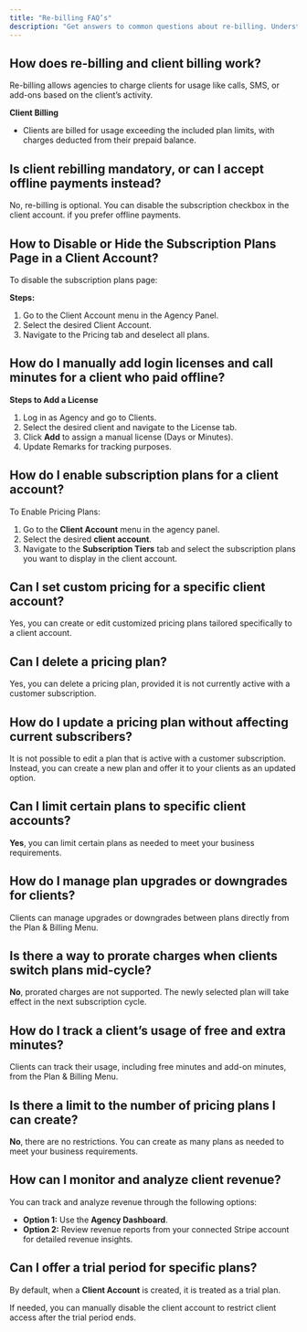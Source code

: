 ```yaml
---
title: "Re-billing FAQ’s"
description: "Get answers to common questions about re-billing. Understand processes, billing cycles, and troubleshooting tips for seamless account management."
---
```


## How does re-billing and client billing work?

Re-billing allows agencies to charge clients for usage like calls, SMS, or add-ons based on the client’s activity.

**Client Billing**

- Clients are billed for usage exceeding the included plan limits, with charges deducted from their prepaid balance.

## Is client rebilling mandatory, or can I accept offline payments instead?

No, re-billing is optional. You can disable the subscription checkbox in the client account. if you prefer offline payments.

## How to Disable or Hide the Subscription Plans Page in a Client Account?

To disable the subscription plans page:

**Steps:**

1. Go to the Client Account menu in the Agency Panel.
2. Select the desired Client Account.
3. Navigate to the Pricing tab and deselect all plans.

## How do I manually add login licenses and call minutes for a client who paid offline?

**Steps to Add a License**

1. Log in as Agency and go to Clients.
2. Select the desired client and navigate to the License tab.
3. Click **Add** to assign a manual license (Days or Minutes).
4. Update Remarks for tracking purposes.

## How do I enable subscription plans for a client account?

To Enable Pricing Plans:

1. Go to the **Client Account**  menu in the agency panel.
2. Select the desired **client account**.
3. Navigate to the **Subscription Tiers** tab and select the subscription plans you want to display in the client account.

## Can I set custom pricing for a specific client account?

Yes, you can create or edit customized pricing plans tailored specifically to a client account.

## Can I delete a pricing plan?

Yes, you can delete a pricing plan, provided it is not currently active with a customer subscription. 

## How do I update a pricing plan without affecting current subscribers?

It is not possible to edit a plan that is active with a customer subscription. Instead, you can create a new plan and offer it to your clients as an updated option.

## Can I limit certain plans to specific client accounts?

**Yes**, you can limit certain plans as needed to meet your business requirements. 

## How do I manage plan upgrades or downgrades for clients?

Clients can manage upgrades or downgrades between plans directly from the Plan & Billing Menu.  

## Is there a way to prorate charges when clients switch plans mid-cycle?

**No**, prorated charges are not supported. The newly selected plan will take effect in the next subscription cycle. 

## How do I track a client’s usage of free and extra minutes?

Clients can track their usage, including free minutes and add-on minutes, from the Plan & Billing Menu.

## Is there a limit to the number of pricing plans I can create?

**No**, there are no restrictions. You can create as many plans as needed to meet your business requirements. 

## How can I monitor and analyze client revenue?

You can track and analyze revenue through the following options:

- **Option 1:** Use the **Agency Dashboard**.  
- **Option 2:** Review revenue reports from your connected Stripe account for detailed revenue insights.

## Can I offer a trial period for specific plans?

By default, when a **Client Account** is created, it is treated as a trial plan.

If needed, you can manually disable the client account to restrict client access after the trial period ends.
